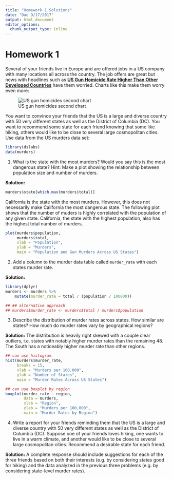 ```yaml
---
title: "Homework 1 Solutions"
date: "Due 9/17/2017"
output: html_document
editor_options: 
  chunk_output_type: inline
---
```


# Homework 1

Several of your friends live in Europe and are offered jobs in a US company with many locations all across the country. The job offers are great but news with headlines such as [**US Gun Homicide Rate Higher Than Other Developed Countries**](http://abcnews.go.com/blogs/headlines/2012/12/us-gun-ownership-homicide-rate-higher-than-other-developed-countries/) have them worried. Charts like this make them worry even more:

![US gun homicides second chart](https://everytownresearch.org/wp-content/uploads/2016/07/GunTrends_murders_per_1000.png) 

You want to convince your friends that the US is a large and diverse country with 50 very different states as well as the District of Columbia (DC). You want to recommend some state for each friend knowing that some like hiking, others would like to be close to several large cosmopolitan cities. Use data from the US murders data set:

```r
library(dslabs)
data(murders)
```

1. What is the state with the most murders? Would you say this is the most dangerous state? Hint: Make a plot showing the relationship between population size and number of murders.

**Solution:** 
```r
murders$state[which.max(murders$total)]
```

California is the state with the most murders. However, this does not necessarily make California the most dangerous state. The following plot shows that the number of muders is highly correlated with the population of any given state. California, the state with the highest population, also has the highest total number of murders.

```r
plot(murders$population, 
     murders$total,
     xlab = "Population", 
     ylab = "Murders",
     main = "Population and Gun Murders Across US States")
```

2. Add a column to the murder data table called `murder_rate` with each states murder rate.

**Solution:** 
```r
library(dplyr)
murders <- murders %>% 
    mutate(murder_rate = total / (population / 100000))

## ## alternative approach
## murders$murder_rate <- murders$total / murders$population
```

3. Describe the distribution of murder rates across states. How similar are states? How much do murder rates vary by geographical regions?

**Solution:** The distribution is heavily right skewed with a couple clear outliers, i.e. states with notably higher murder rates than the remaining 48. The South has a noticeably higher murder rate than other regions.
```r
## can use histogram
hist(murders$murder_rate, 
     breaks = 15,
     xlab = "Murders per 100,000", 
     ylab = "Number of States",
     main = "Murder Rates Across US States")

## can use boxplot by region
boxplot(murder_rate ~ region, 
        data = murders,
        xlab = "Region", 
        ylab = "Murders per 100,000",
        main = "Murder Rates by Region")
```

4. Write a report for your friends reminding them that the US is a large and diverse country with 50 very different states as well as the District of Columbia (DC). Suppose one of your friends loves hiking, one wants to live in a warm climate, and another would like to be close to several large cosmopolitan cities. Recommend a desirable state for each friend.

**Solution:** A complete response should include suggestions for each of the three friends based on both their interests (e.g. by considering states good for hiking) and the data analyzed in the previous three problems (e.g. by considering state-level murder rates). 
